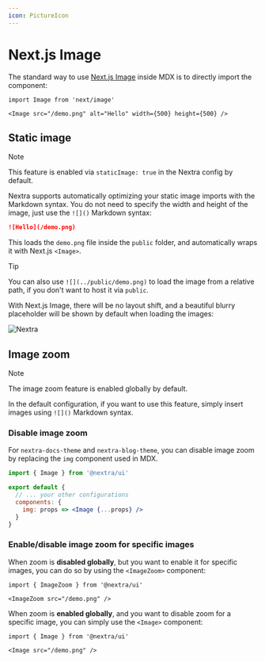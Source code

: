 ```yaml
---
icon: PictureIcon
---
```


# Next.js Image

The standard way to use
[Next.js Image](https://nextjs.org/docs/app/getting-started/images) inside MDX
is to directly import the component:

```mdx filename="MDX"
import Image from 'next/image'

<Image src="/demo.png" alt="Hello" width={500} height={500} />
```

## Static image

> [!NOTE]
>
> This feature is enabled via `staticImage: true` in the Nextra config by
> default.

Nextra supports automatically optimizing your static image imports with the
Markdown syntax. You do not need to specify the width and height of the image,
just use the `![]()` Markdown syntax:

```md filename="Markdown"
![Hello](/demo.png)
```

This loads the `demo.png` file inside the `public` folder, and automatically
wraps it with Next.js `<Image>`.

> [!TIP]
>
> You can also use `![](../public/demo.png)` to load the image from a relative
> path, if you don't want to host it via `public`.

With Next.js Image, there will be no layout shift, and a beautiful blurry
placeholder will be shown by default when loading the images:

![Nextra](/opengraph-image.jpeg)

## Image zoom

> [!NOTE]
>
> The image zoom feature is enabled globally by default.

In the default configuration, if you want to use this feature, simply insert
images using `![]()` Markdown syntax.

### Disable image zoom

For `nextra-docs-theme` and `nextra-blog-theme`, you can disable image zoom by
replacing the `img` component used in MDX.

```jsx filename="theme.config.jsx"
import { Image } from '@nextra/ui'

export default {
  // ... your other configurations
  components: {
    img: props => <Image {...props} />
  }
}
```

### Enable/disable image zoom for specific images

When zoom is **disabled globally**, but you want to enable it for specific
images, you can do so by using the `<ImageZoom>` component:

```mdx
import { ImageZoom } from '@nextra/ui'

<ImageZoom src="/demo.png" />
```

When zoom is **enabled globally**, and you want to disable zoom for a specific
image, you can simply use the `<Image>` component:

```mdx
import { Image } from '@nextra/ui'

<Image src="/demo.png" />
```
